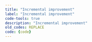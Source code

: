 ```yaml
---
title: "Incremental improvement"
label: "Incremental improvement"
code-tools: true
description: "Incremental improvement"
old_codes: REPLACE
code: {code}
---
```


